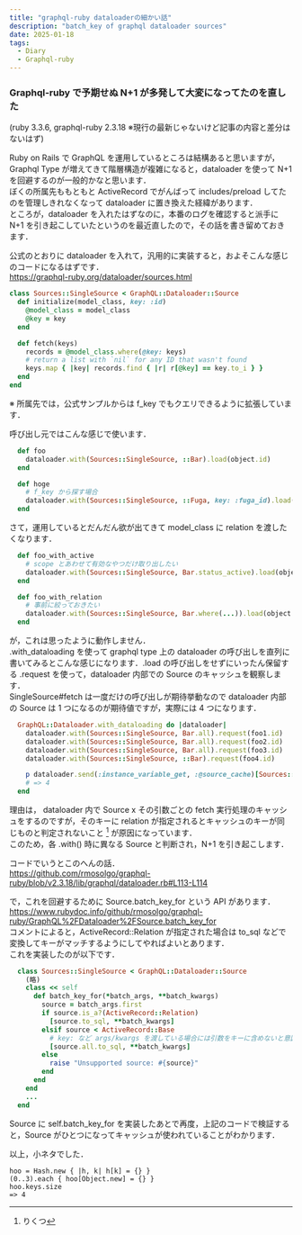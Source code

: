 ```yaml
---
title: "graphql-ruby dataloaderの細かい話"
description: "batch_key of graphql dataloader sources"
date: 2025-01-18
tags:
  - Diary
  - Graphql-ruby
---
```


### Graphql-ruby で予期せぬ N+1 が多発して大変になってたのを直した

(ruby 3.3.6, graphql-ruby 2.3.18 ※現行の最新じゃないけど記事の内容と差分はないはず)

Ruby on Rails で GraphQL を運用しているところは結構あると思いますが，Graphql Type が増えてきて階層構造が複雑になると，dataloader を使って N+1 を回避するのが一般的かなと思います．  
ぼくの所属先ももともと ActiveRecord でがんばって includes/preload してたのを管理しきれなくなって dataloader に置き換えた経緯があります．  
ところが，dataloader を入れたはずなのに，本番のログを確認すると派手に N+1 を引き起こしていたというのを最近直したので，その話を書き留めておきます．

公式のとおりに dataloader を入れて，汎用的に実装すると，およそこんな感じのコードになるはずです．  
https://graphql-ruby.org/dataloader/sources.html

```ruby
class Sources::SingleSource < GraphQL::Dataloader::Source
  def initialize(model_class, key: :id)
    @model_class = model_class
    @key = key
  end

  def fetch(keys)
    records = @model_class.where(@key: keys)
    # return a list with `nil` for any ID that wasn't found
    keys.map { |key| records.find { |r| r[@key] == key.to_i } }
  end
end
```

※ 所属先では，公式サンプルからは f_key でもクエリできるように拡張しています．  


呼び出し元ではこんな感じで使います．

```ruby
  def foo
    dataloader.with(Sources::SingleSource, ::Bar).load(object.id)
  end

  def hoge
    # f_key から探す場合
    dataloader.with(Sources::SingleSource, ::Fuga, key: :fuga_id).load(object.fuga_id)
  end
```

さて，運用しているとだんだん欲が出てきて model_class に relation を渡したくなります．

```ruby
  def foo_with_active
    # scope とあわせて有効なやつだけ取り出したい
    dataloader.with(Sources::SingleSource, Bar.status_active).load(object.id)
  end

  def foo_with_relation
    # 事前に絞っておきたい
    dataloader.with(Sources::SingleSource, Bar.where(...)).load(object.id)
  end
```

が，これは思ったように動作しません．  
.with_dataloading を使って graphql type 上の dataloader の呼び出しを直列に書いてみるとこんな感じになります．.load の呼び出しをせずにいったん保留する .request を使って，dataloader 内部での Source のキャッシュを観察します．  
SingleSource#fetch は一度だけの呼び出しが期待挙動なので dataloader 内部の Source は 1 つになるのが期待値ですが，実際には 4 つになります．

```ruby
  GraphQL::Dataloader.with_dataloading do |dataloader|
    dataloader.with(Sources::SingleSource, Bar.all).request(foo1.id)
    dataloader.with(Sources::SingleSource, Bar.all).request(foo2.id)
    dataloader.with(Sources::SingleSource, Bar.all).request(foo3.id)
    dataloader.with(Sources::SingleSource, ::Bar).request(foo4.id)

    p dataloader.send(:instance_variable_get, :@source_cache)[Sources::SingleSource].keys.count
    # => 4
  end
```

理由は， dataloader 内で Source x その引数ごとの fetch 実行処理のキャッシュをするのですが，そのキーに relation が指定されるとキャッシュのキーが同じものと判定されないこと [^1] が原因になっています．  
このため，各 .with() 時に異なる Source と判断され，N+1 を引き起こします．

コードでいうとこのへんの話．  
https://github.com/rmosolgo/graphql-ruby/blob/v2.3.18/lib/graphql/dataloader.rb#L113-L114

で，これを回避するために Source.batch_key_for という API があります．  
https://www.rubydoc.info/github/rmosolgo/graphql-ruby/GraphQL%2FDataloader%2FSource.batch_key_for  
コメントによると，ActiveRecord::Relation が指定された場合は to_sql などで変換してキーがマッチするようにしてやればよいとあります．  
これを実装したのが以下です．

```ruby
  class Sources::SingleSource < GraphQL::Dataloader::Source
    (略)
    class << self
      def batch_key_for(*batch_args, **batch_kwargs)
        source = batch_args.first
        if source.is_a?(ActiveRecord::Relation)
          [source.to_sql, **batch_kwargs]
        elsif source < ActiveRecord::Base
          # key: など args/kwargs を渡している場合には引数をキーに含めないと意図しない Source の共有が起きるので注意
          [source.all.to_sql, **batch_kwargs]
        else
          raise "Unsupported source: #{source}"
        end
      end
    end
    ...
  end
```

Source に self.batch_key_for を実装したあとで再度，上記のコードで検証すると，Source がひとつになってキャッシュが使われていることがわかります．  

以上，小ネタでした．


[^1]: りくつ
```
hoo = Hash.new { |h, k| h[k] = {} }
(0..3).each { hoo[Object.new] = {} }
hoo.keys.size
=> 4
```
